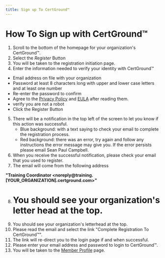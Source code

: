 ```yaml
---
title: Sign up To CertGround™️
---
```


# How To Sign up with CertGround&trade;

1. Scroll to the bottom of the homepage for your organization's CertGround™.
2. Select the _Register_ Button
3. You will be taken to the registration initiation page.
4. Enter the information needed to verify your identity with CertGround™

- Email address on file with your organization
- Password at least 8 characters long with upper and lower case letters and at least one number
- Re-enter the password to confirm
- Agree to the [Privacy Policy](/privacy-policy) and [EULA](/eula) after reading them.
- verify you are not a robot
- Click the Register Button

5. There will be a notification in the top left of the screen to let you know if this action was successful.
   - Blue background: with a text saying to check your email to complete the registration process.
   - Red background: there was an error, try again and follow any instructions the error message may give you. If the error persists please email Sean Paul Campbell.
6. When you receive the successful notification, please check your email that you used to register.
7. The email will come from the following address

**"Training Coordinator &lt;noreply@training.[YOUR_ORGANIZATION].certground.com&gt;"**

8. # You should see your organization's letter head at the top.
9. You should see your organization's letterhead at the top.
10. Please read the email and select the link "Complete Registration To CertGround™".
11. The link will re-direct you to the login page if and when successful.
12. Please enter your email address and password to login to CertGround™.
13. You will be taken to the <a href="/docs/member/member-profile">Member Profile</a> page.
